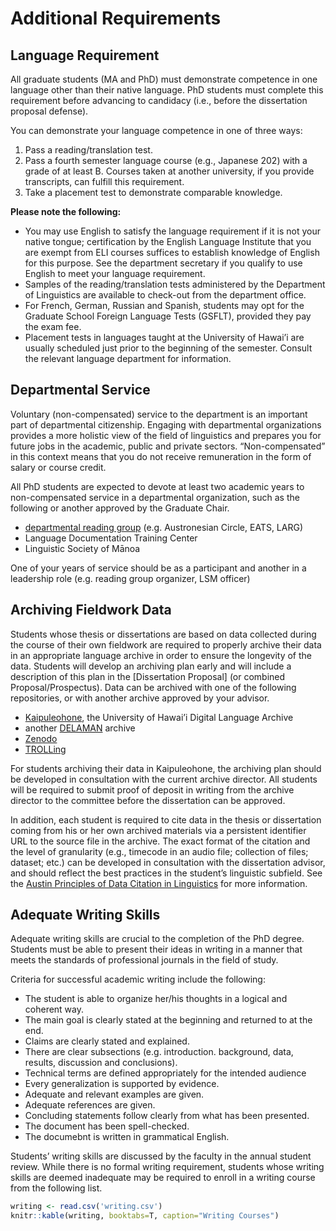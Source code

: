 # Additional Requirements

## Language Requirement

All graduate students (MA and PhD) must demonstrate competence in one language other than their native language. PhD students must complete this requirement before advancing to candidacy (i.e., before the dissertation proposal defense).

You can demonstrate your language competence in one of three ways:

1.  Pass a reading/translation test.
2.  Pass a fourth semester language course (e.g., Japanese 202) with a grade of at least B. Courses taken at another university, if you provide transcripts, can fulfill this requirement.
3.  Take a placement test to demonstrate comparable knowledge.

**Please note the following:**

-   You may use English to satisfy the language requirement if it is not your native tongue; certification by the English Language Institute that you are exempt from ELI courses suffices to establish knowledge of English for this purpose. See the department secretary if you qualify to use English to meet your language requirement.
-   Samples of the reading/translation tests administered by the Department of Linguistics are available to check-out from the department office.
-   For French, German, Russian and Spanish, students may opt for the Graduate School Foreign Language Tests (GSFLT), provided they pay the exam fee.
-   Placement tests in languages taught at the University of Hawai'i are usually scheduled just prior to the beginning of the semester. Consult the relevant language department for information.

## Departmental Service {#service}

Voluntary (non-compensated) service to the department is an important part of departmental citizenship. Engaging with departmental organizations provides a more holistic view of the field of linguistics and prepares you for future jobs in the academic, public and private sectors. "Non-compensated" in this context means that you do not receive remuneration in the form of salary or course credit. 

All PhD students are expected to devote at least two academic years to non-compensated service in a departmental organization, such as the following or another approved by the Graduate Chair.

- [departmental reading group](http://ling.hawaii.edu/activities/reading-groups/) (e.g. Austronesian Circle, EATS, LARG)
- Language Documentation Training Center
- Linguistic Society of Mānoa

One of your years of service should be as a participant and another in a leadership role (e.g. reading group organizer, LSM officer)





## Archiving Fieldwork Data  {#archiving}

Students whose thesis or dissertations are based on data collected during the course of their own fieldwork are required to properly archive their data in an appropriate language archive in order to ensure the longevity of the data. Students will develop an archiving plan early and will include a description of this plan in the [Dissertation Proposal] (or combined Proposal/Prospectus). Data can be archived with one of the following repositories, or with another archive approved by your advisor.

-   [Kaipuleohone](https://hdl.handle.net/10125/4250), the University of Hawai'i Digital Language Archive
-   another [DELAMAN](http://www.delaman.org) archive
-   [Zenodo](http://zenodo.org)
-   [TROLLing](https://trolling.uit.no/)

For students archiving their data in Kaipuleohone, the archiving plan should be developed in consultation with the current archive director. All students will be required to submit proof of deposit in writing from the archive director to the committee before the dissertation can be approved.

In addition, each student is required to cite data in the thesis or dissertation coming from his or her own archived materials via a persistent identifier URL to the source file in the archive. The exact format of the citation and the level of granularity (e.g., timecode in an audio file; collection of files; dataset; etc.) can be developed in consultation with the dissertation advisor, and should reflect the best practices in the student's linguistic subfield. See the [Austin Principles of Data Citation in Linguistics](https://site.uit.no/linguisticsdatacitation/) for more information.

## Adequate Writing Skills {#writing}

Adequate writing skills are crucial to the completion of the PhD degree. Students must be able to present their ideas in writing in a manner that meets the standards of professional journals in the field of study.

Criteria for successful academic writing include the following:

-   The student is able to organize her/his thoughts in a logical and coherent way.
-   The main goal is clearly stated at the beginning and returned to at the end.
-   Claims are clearly stated and explained.
-   There are clear subsections (e.g. introduction. background, data, results, discussion and conclusions).
-   Technical terms are defined appropriately for the intended audience
-   Every generalization is supported by evidence.
-   Adequate and relevant examples are given.
-   Adequate references are given.
-   Concluding statements follow clearly from what has been presented.
-   The document has been spell-checked.
-   The documebnt is written in grammatical English.

Students' writing skills are discussed by the faculty in the annual student review. While there is no formal writing requirement, students whose writing skills are deemed inadequate may be required to enroll in a writing course from the following list.

```r
writing <- read.csv('writing.csv')
knitr::kable(writing, booktabs=T, caption="Writing Courses")
```

